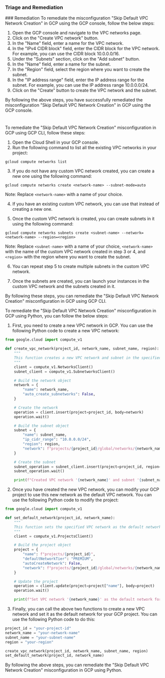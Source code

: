 
### Triage and Remediation
<Tabs>
<Tab title='Remediation'>
### Remediation

<AccordionGroup>
<Accordion title='Using Console' defaultOpen='true'>
To remediate the misconfiguration "Skip Default VPC Network Creation" in GCP using the GCP console, follow the below steps:

1. Open the GCP console and navigate to the VPC networks page.
2. Click on the "Create VPC network" button.
3. In the "Name" field, enter a name for the VPC network.
4. In the "IPv4 CIDR block" field, enter the CIDR block for the VPC network. For example, you can use the CIDR block 10.0.0.0/16.
5. Under the "Subnets" section, click on the "Add subnet" button.
6. In the "Name" field, enter a name for the subnet.
7. In the "Region" field, select the region where you want to create the subnet.
8. In the "IP address range" field, enter the IP address range for the subnet. For example, you can use the IP address range 10.0.0.0/24.
9. Click on the "Create" button to create the VPC network and the subnet.

By following the above steps, you have successfully remediated the misconfiguration "Skip Default VPC Network Creation" in GCP using the GCP console.

#
</Accordion>

<Accordion title='Using CLI'>
To remediate the "Skip Default VPC Network Creation" misconfiguration in GCP using GCP CLI, follow these steps:

1. Open the Cloud Shell in your GCP console.
2. Run the following command to list all the existing VPC networks in your project: 

```
gcloud compute networks list
```

3. If you do not have any custom VPC network created, you can create a new one using the following command:

```
gcloud compute networks create <network-name> --subnet-mode=auto
```

Note: Replace `<network-name>` with a name of your choice.

4. If you have an existing custom VPC network, you can use that instead of creating a new one.

5. Once the custom VPC network is created, you can create subnets in it using the following command:

```
gcloud compute networks subnets create <subnet-name> --network=<network-name> --region=<region>
```

Note: Replace `<subnet-name>` with a name of your choice, `<network-name>` with the name of the custom VPC network created in step 3 or 4, and `<region>` with the region where you want to create the subnet.

6. You can repeat step 5 to create multiple subnets in the custom VPC network.

7. Once the subnets are created, you can launch your instances in the custom VPC network and the subnets created in it.

By following these steps, you can remediate the "Skip Default VPC Network Creation" misconfiguration in GCP using GCP CLI.
</Accordion>

<Accordion title='Using Python'>
To remediate the "Skip Default VPC Network Creation" misconfiguration in GCP using Python, you can follow the below steps:

1. First, you need to create a new VPC network in GCP. You can use the following Python code to create a new VPC network:

```python
from google.cloud import compute_v1

def create_vpc_network(project_id, network_name, subnet_name, region):
    """
    This function creates a new VPC network and subnet in the specified region.
    """
    client = compute_v1.NetworksClient()
    subnet_client = compute_v1.SubnetworksClient()

    # Build the network object
    network = {
        "name": network_name,
        "auto_create_subnetworks": False,
    }

    # Create the network
    operation = client.insert(project=project_id, body=network)
    operation.wait()

    # Build the subnet object
    subnet = {
        "name": subnet_name,
        "ip_cidr_range": "10.0.0.0/24",
        "region": region,
        "network": f"projects/{project_id}/global/networks/{network_name}",
    }

    # Create the subnet
    subnet_operation = subnet_client.insert(project=project_id, region=region, body=subnet)
    subnet_operation.wait()

    print(f"Created VPC network '{network_name}' and subnet '{subnet_name}' in region '{region}'.")
```

2. Once you have created the new VPC network, you can modify your GCP project to use this new network as the default VPC network. You can use the following Python code to modify the project:

```python
from google.cloud import compute_v1

def set_default_network(project_id, network_name):
    """
    This function sets the specified VPC network as the default network for the project.
    """
    client = compute_v1.ProjectsClient()

    # Build the project object
    project = {
        "name": f"projects/{project_id}",
        "defaultNetworkTier": "PREMIUM",
        "autoCreateNetwork": False,
        "network": f"projects/{project_id}/global/networks/{network_name}",
    }

    # Update the project
    operation = client.update(project=project["name"], body=project)
    operation.wait()

    print(f"Set VPC network '{network_name}' as the default network for project '{project_id}'.")
```

3. Finally, you can call the above two functions to create a new VPC network and set it as the default network for your GCP project. You can use the following Python code to do this:

```python
project_id = "your-project-id"
network_name = "your-network-name"
subnet_name = "your-subnet-name"
region = "your-region"

create_vpc_network(project_id, network_name, subnet_name, region)
set_default_network(project_id, network_name)
```

By following the above steps, you can remediate the "Skip Default VPC Network Creation" misconfiguration in GCP using Python.
</Accordion>

</AccordionGroup>
</Tab>
</Tabs>
